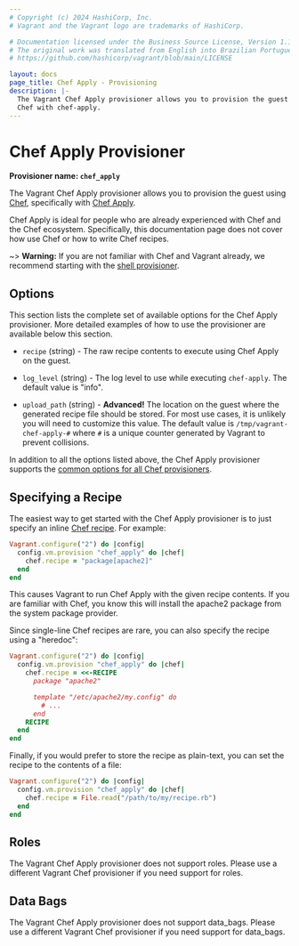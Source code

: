 ```yaml
---
# Copyright (c) 2024 HashiCorp, Inc.
# Vagrant and the Vagrant logo are trademarks of HashiCorp.

# Documentation licensed under the Business Source License, Version 1.1.
# The original work was translated from English into Brazilian Portuguese.
# https://github.com/hashicorp/vagrant/blob/main/LICENSE

layout: docs
page_title: Chef Apply - Provisioning
description: |-
  The Vagrant Chef Apply provisioner allows you to provision the guest using
  Chef with chef-apply.
---
```


# Chef Apply Provisioner

**Provisioner name: `chef_apply`**

The Vagrant Chef Apply provisioner allows you to provision the guest using
[Chef](https://www.getchef.com/), specifically with
[Chef Apply](https://docs.getchef.com/ctl_chef_apply.html).

Chef Apply is ideal for people who are already experienced with Chef and the
Chef ecosystem. Specifically, this documentation page does not cover how use
Chef or how to write Chef recipes.

~> **Warning:** If you are not familiar with Chef and Vagrant already,
we recommend starting with the [shell provisioner](/vagrant/docs/provisioning/shell).

## Options

This section lists the complete set of available options for the Chef Apply
provisioner. More detailed examples of how to use the provisioner are
available below this section.

- `recipe` (string) - The raw recipe contents to execute using Chef Apply on
  the guest.

- `log_level` (string) - The log level to use while executing `chef-apply`. The
  default value is "info".

- `upload_path` (string) - **Advanced!** The location on the guest where the
  generated recipe file should be stored. For most use cases, it is unlikely you
  will need to customize this value. The default value is
  `/tmp/vagrant-chef-apply-#` where `#` is a unique counter generated by
  Vagrant to prevent collisions.

In addition to all the options listed above, the Chef Apply provisioner supports
the [common options for all Chef provisioners](/vagrant/docs/provisioning/chef_common).

## Specifying a Recipe

The easiest way to get started with the Chef Apply provisioner is to just
specify an inline
[Chef recipe](https://docs.chef.io/recipes.html). For
example:

```ruby
Vagrant.configure("2") do |config|
  config.vm.provision "chef_apply" do |chef|
    chef.recipe = "package[apache2]"
  end
end
```

This causes Vagrant to run Chef Apply with the given recipe contents. If you are
familiar with Chef, you know this will install the apache2 package from the
system package provider.

Since single-line Chef recipes are rare, you can also specify the recipe using a
"heredoc":

```ruby
Vagrant.configure("2") do |config|
  config.vm.provision "chef_apply" do |chef|
    chef.recipe = <<-RECIPE
      package "apache2"

      template "/etc/apache2/my.config" do
        # ...
      end
    RECIPE
  end
end
```

Finally, if you would prefer to store the recipe as plain-text, you can set the
recipe to the contents of a file:

```ruby
Vagrant.configure("2") do |config|
  config.vm.provision "chef_apply" do |chef|
    chef.recipe = File.read("/path/to/my/recipe.rb")
  end
end
```

## Roles

The Vagrant Chef Apply provisioner does not support roles. Please use a
different Vagrant Chef provisioner if you need support for roles.

## Data Bags

The Vagrant Chef Apply provisioner does not support data_bags. Please use a
different Vagrant Chef provisioner if you need support for data_bags.

